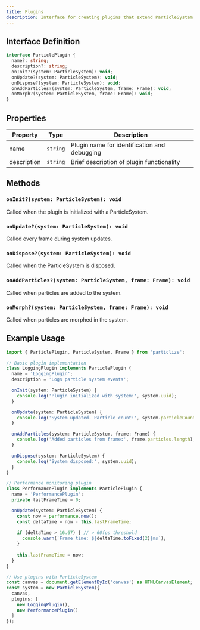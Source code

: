```yaml
---
title: Plugins
description: Interface for creating plugins that extend ParticleSystem functionality
---
```


## Interface Definition

```typescript
interface ParticlePlugin {
  name?: string;
  description?: string;
  onInit?(system: ParticleSystem): void;
  onUpdate?(system: ParticleSystem): void;
  onDispose?(system: ParticleSystem): void;
  onAddParticles?(system: ParticleSystem, frame: Frame): void;
  onMorph?(system: ParticleSystem, frame: Frame): void;
}
```

## Properties

| Property    | Type     | Description                                      |
|-------------|----------|--------------------------------------------------|
| name        | `string` | Plugin name for identification and debugging    |
| description | `string` | Brief description of plugin functionality       |

## Methods

### `onInit?(system: ParticleSystem): void`

Called when the plugin is initialized with a ParticleSystem.

### `onUpdate?(system: ParticleSystem): void`

Called every frame during system updates.

### `onDispose?(system: ParticleSystem): void`

Called when the ParticleSystem is disposed.

### `onAddParticles?(system: ParticleSystem, frame: Frame): void`

Called when particles are added to the system.

### `onMorph?(system: ParticleSystem, frame: Frame): void`

Called when particles are morphed in the system.

## Example Usage

```typescript
import { ParticlePlugin, ParticleSystem, Frame } from 'particlize';

// Basic plugin implementation
class LoggingPlugin implements ParticlePlugin {
  name = 'LoggingPlugin';
  description = 'Logs particle system events';

  onInit(system: ParticleSystem) {
    console.log('Plugin initialized with system:', system.uuid);
  }

  onUpdate(system: ParticleSystem) {
    console.log('System updated. Particle count:', system.particleCount);
  }

  onAddParticles(system: ParticleSystem, frame: Frame) {
    console.log('Added particles from frame:', frame.particles.length);
  }

  onDispose(system: ParticleSystem) {
    console.log('System disposed:', system.uuid);
  }
}

// Performance monitoring plugin
class PerformancePlugin implements ParticlePlugin {
  name = 'PerformancePlugin';
  private lastFrameTime = 0;

  onUpdate(system: ParticleSystem) {
    const now = performance.now();
    const deltaTime = now - this.lastFrameTime;
    
    if (deltaTime > 16.67) { // > 60fps threshold
      console.warn(`Frame time: ${deltaTime.toFixed(2)}ms`);
    }
    
    this.lastFrameTime = now;
  }
}

// Use plugins with ParticleSystem
const canvas = document.getElementById('canvas') as HTMLCanvasElement;
const system = new ParticleSystem({
  canvas,
  plugins: [
    new LoggingPlugin(),
    new PerformancePlugin()
  ]
});
```
